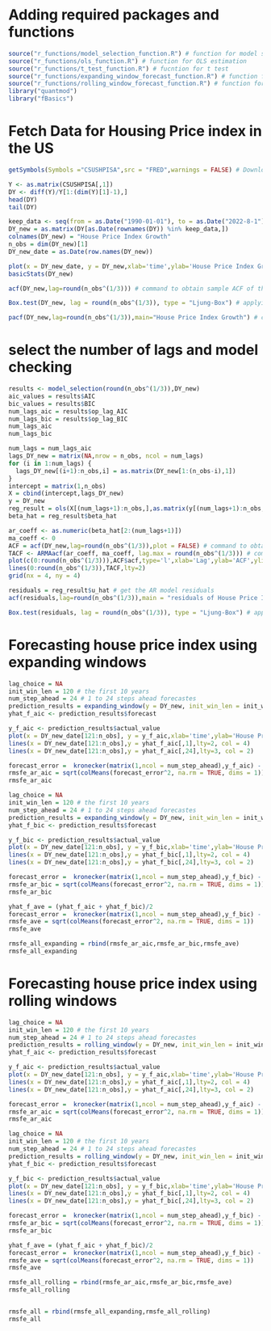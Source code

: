 

# Adding required packages and functions

```r
source("r_functions/model_selection_function.R") # function for model selection
source("r_functions/ols_function.R") # function for OLS estimation
source("r_functions/t_test_function.R") # fucntion for t test
source("r_functions/expanding_window_forecast_function.R") # function for forecasting using expanding windows
source("r_functions/rolling_window_forecast_function.R") # function for forecasting using rolling windows
library("quantmod") 
library("fBasics") 
```


# Fetch Data for Housing Price index in the US
```r
getSymbols(Symbols ="CSUSHPISA",src = "FRED",warnings = FALSE) # Download Quarterly data for S&P/Case-Shiller U.S. National Home Price Index

Y <- as.matrix(CSUSHPISA[,1])
DY <- diff(Y)/Y[1:(dim(Y)[1]-1),]
head(DY)
tail(DY)

keep_data <- seq(from = as.Date("1990-01-01"), to = as.Date("2022-8-1"), by = "month")
DY_new = as.matrix(DY[as.Date(rownames(DY)) %in% keep_data,])
colnames(DY_new) = "House Price Index Growth"
n_obs = dim(DY_new)[1]
DY_new_date = as.Date(row.names(DY_new))

plot(x = DY_new_date, y = DY_new,xlab='time',ylab='House Price Index Growth',type='l',col="black")
basicStats(DY_new)

acf(DY_new,lag=round(n_obs^(1/3))) # command to obtain sample ACF of the data

Box.test(DY_new, lag = round(n_obs^(1/3)), type = "Ljung-Box") # applying Ljung and Box (1978) joint test of auto correlations

pacf(DY_new,lag=round(n_obs^(1/3)),main="House Price Index Growth") # command to obtain sample PACF of the data
```

# select the number of lags and model checking


```r
results <- model_selection(round(n_obs^(1/3)),DY_new)
aic_values = results$AIC
bic_values = results$BIC
num_lags_aic = results$op_lag_AIC  
num_lags_bic = results$op_lag_BIC
num_lags_aic
num_lags_bic

num_lags = num_lags_aic
lags_DY_new = matrix(NA,nrow = n_obs, ncol = num_lags)
for (i in 1:num_lags) {
  lags_DY_new[(i+1):n_obs,i] = as.matrix(DY_new[1:(n_obs-i),1])
}
intercept = matrix(1,n_obs)
X = cbind(intercept,lags_DY_new)
y = DY_new
reg_result = ols(X[(num_lags+1):n_obs,],as.matrix(y[(num_lags+1):n_obs,1]))
beta_hat = reg_result$beta_hat

ar_coeff <- as.numeric(beta_hat[2:(num_lags+1)])
ma_coeff <- 0
ACF = acf(DY_new,lag=round(n_obs^(1/3)),plot = FALSE) # command to obtain sample ACF of the data
TACF <- ARMAacf(ar_coeff, ma_coeff, lag.max = round(n_obs^(1/3))) # command to obtain theorical ACF
plot(c(0:round(n_obs^(1/3))),ACF$acf,type='l',xlab='Lag',ylab='ACF',ylim=c(-1,1))
lines(0:round(n_obs^(1/3)),TACF,lty=2)
grid(nx = 4, ny = 4)

residuals = reg_result$u_hat # get the AR model residuals
acf(residuals,lag=round(n_obs^(1/3)),main = "residuals of House Price Index Growth") # command to obtain sample ACF of the data

Box.test(residuals, lag = round(n_obs^(1/3)), type = "Ljung-Box") # applying Ljung and Box (1978) joint test of auto correlations
```

# Forecasting house price index using expanding windows

```r
lag_choice = NA
init_win_len = 120 # the first 10 years
num_step_ahead = 24 # 1 to 24 steps ahead forecastes 
prediction_results = expanding_window(y = DY_new, init_win_len = init_win_len, pre_sel_num_lags = lag_choice, num_step_ahead = num_step_ahead, sel_method = 'aic')
yhat_f_aic <- prediction_results$forecast

y_f_aic <- prediction_results$actual_value
plot(x = DY_new_date[121:n_obs], y = y_f_aic,xlab='time',ylab='House Price Index Growth',type='l',col="yellow")
lines(x = DY_new_date[121:n_obs],y = yhat_f_aic[,1],lty=2, col = 4)
lines(x = DY_new_date[121:n_obs],y = yhat_f_aic[,24],lty=3, col = 2)

forecast_error =  kronecker(matrix(1,ncol = num_step_ahead),y_f_aic) - yhat_f_aic
rmsfe_ar_aic = sqrt(colMeans(forecast_error^2, na.rm = TRUE, dims = 1))
rmsfe_ar_aic

lag_choice = NA
init_win_len = 120 # the first 10 years
num_step_ahead = 24 # 1 to 24 steps ahead forecastes 
prediction_results = expanding_window(y = DY_new, init_win_len = init_win_len, pre_sel_num_lags = lag_choice, num_step_ahead = num_step_ahead, sel_method = 'bic')
yhat_f_bic <- prediction_results$forecast

y_f_bic <- prediction_results$actual_value
plot(x = DY_new_date[121:n_obs], y = y_f_bic,xlab='time',ylab='House Price Index Growth',type='l',col="yellow")
lines(x = DY_new_date[121:n_obs],y = yhat_f_bic[,1],lty=2, col = 4)
lines(x = DY_new_date[121:n_obs],y = yhat_f_bic[,24],lty=3, col = 2)

forecast_error =  kronecker(matrix(1,ncol = num_step_ahead),y_f_bic) - yhat_f_bic
rmsfe_ar_bic = sqrt(colMeans(forecast_error^2, na.rm = TRUE, dims = 1))
rmsfe_ar_bic

yhat_f_ave = (yhat_f_aic + yhat_f_bic)/2
forecast_error =  kronecker(matrix(1,ncol = num_step_ahead),y_f_bic) - yhat_f_ave
rmsfe_ave = sqrt(colMeans(forecast_error^2, na.rm = TRUE, dims = 1))
rmsfe_ave

rmsfe_all_expanding = rbind(rmsfe_ar_aic,rmsfe_ar_bic,rmsfe_ave)
rmsfe_all_expanding
```

# Forecasting house price index using rolling windows
```r
lag_choice = NA
init_win_len = 120 # the first 10 years
num_step_ahead = 24 # 1 to 24 steps ahead forecastes 
prediction_results = rolling_window(y = DY_new, init_win_len = init_win_len, pre_sel_num_lags = lag_choice, num_step_ahead = num_step_ahead, sel_method = 'aic')
yhat_f_aic <- prediction_results$forecast

y_f_aic <- prediction_results$actual_value
plot(x = DY_new_date[121:n_obs], y = y_f_aic,xlab='time',ylab='House Price Index Growth',type='l',col="yellow")
lines(x = DY_new_date[121:n_obs],y = yhat_f_aic[,1],lty=2, col = 4)
lines(x = DY_new_date[121:n_obs],y = yhat_f_aic[,24],lty=3, col = 2)

forecast_error =  kronecker(matrix(1,ncol = num_step_ahead),y_f_aic) - yhat_f_aic
rmsfe_ar_aic = sqrt(colMeans(forecast_error^2, na.rm = TRUE, dims = 1))
rmsfe_ar_aic

lag_choice = NA
init_win_len = 120 # the first 10 years
num_step_ahead = 24 # 1 to 24 steps ahead forecastes 
prediction_results = rolling_window(y = DY_new, init_win_len = init_win_len, pre_sel_num_lags = lag_choice, num_step_ahead = num_step_ahead, sel_method = 'bic')
yhat_f_bic <- prediction_results$forecast

y_f_bic <- prediction_results$actual_value
plot(x = DY_new_date[121:n_obs], y = y_f_bic,xlab='time',ylab='House Price Index Growth',type='l',col="yellow")
lines(x = DY_new_date[121:n_obs],y = yhat_f_bic[,1],lty=2, col = 4)
lines(x = DY_new_date[121:n_obs],y = yhat_f_bic[,24],lty=3, col = 2)

forecast_error =  kronecker(matrix(1,ncol = num_step_ahead),y_f_bic) - yhat_f_bic
rmsfe_ar_bic = sqrt(colMeans(forecast_error^2, na.rm = TRUE, dims = 1))
rmsfe_ar_bic

yhat_f_ave = (yhat_f_aic + yhat_f_bic)/2
forecast_error =  kronecker(matrix(1,ncol = num_step_ahead),y_f_bic) - yhat_f_ave
rmsfe_ave = sqrt(colMeans(forecast_error^2, na.rm = TRUE, dims = 1))
rmsfe_ave

rmsfe_all_rolling = rbind(rmsfe_ar_aic,rmsfe_ar_bic,rmsfe_ave)
rmsfe_all_rolling


rmsfe_all = rbind(rmsfe_all_expanding,rmsfe_all_rolling)
rmsfe_all
```
